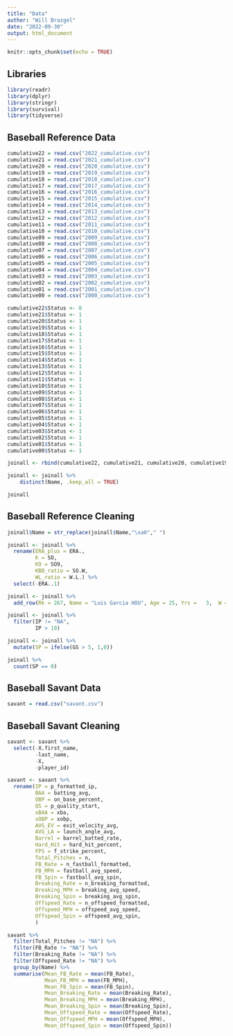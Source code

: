 ```yaml
---
title: "Data"
author: "Will Brazgel"
date: "2022-09-30"
output: html_document
---
```


```r
knitr::opts_chunk$set(echo = TRUE)
```

## Libraries
```r
library(readr)
library(dplyr)
library(stringr)
library(survival)
library(tidyverse)
```

## Baseball Reference Data
```r
cumulative22 = read.csv("2022_cumulative.csv")
cumulative21 = read.csv("2021_cumulative.csv")
cumulative20 = read.csv("2020_cumulative.csv")
cumulative19 = read.csv("2019_cumulative.csv")
cumulative18 = read.csv("2018_cumulative.csv")
cumulative17 = read.csv("2017_cumulative.csv")
cumulative16 = read.csv("2016_cumulative.csv")
cumulative15 = read.csv("2015_cumulative.csv")
cumulative14 = read.csv("2014_cumulative.csv")
cumulative13 = read.csv("2013_cumulative.csv")
cumulative12 = read.csv("2012_cumulative.csv")
cumulative11 = read.csv("2011_cumulative.csv")
cumulative10 = read.csv("2010_cumulative.csv")
cumulative09 = read.csv("2009_cumulative.csv")
cumulative08 = read.csv("2008_cumulative.csv")
cumulative07 = read.csv("2007_cumulative.csv")
cumulative06 = read.csv("2006_cumulative.csv")
cumulative05 = read.csv("2005_cumulative.csv")
cumulative04 = read.csv("2004_cumulative.csv")
cumulative03 = read.csv("2003_cumulative.csv")
cumulative02 = read.csv("2002_cumulative.csv")
cumulative01 = read.csv("2001_cumulative.csv")
cumulative00 = read.csv("2000_cumulative.csv")
```

```r
cumulative22$Status <- 0
cumulative21$Status <- 1
cumulative20$Status <- 1
cumulative19$Status <- 1
cumulative18$Status <- 1
cumulative17$Status <- 1
cumulative16$Status <- 1
cumulative15$Status <- 1
cumulative14$Status <- 1
cumulative13$Status <- 1
cumulative12$Status <- 1
cumulative11$Status <- 1
cumulative10$Status <- 1
cumulative09$Status <- 1
cumulative08$Status <- 1
cumulative07$Status <- 1
cumulative06$Status <- 1
cumulative05$Status <- 1
cumulative04$Status <- 1
cumulative03$Status <- 1
cumulative02$Status <- 1
cumulative01$Status <- 1
cumulative00$Status <- 1
```

```r
joinall <- rbind(cumulative22, cumulative21, cumulative20, cumulative19, cumulative18, cumulative17, cumulative16, cumulative15, cumulative14, cumulative13, cumulative12, cumulative11, cumulative10, cumulative09, cumulative08, cumulative07, cumulative06, cumulative05, cumulative04, cumulative03, cumulative02, cumulative01, cumulative00)
```

```r
joinall <- joinall %>%
    distinct(Name, .keep_all = TRUE)

joinall
```

## Baseball Reference Cleaning
```r
joinall$Name = str_replace(joinall$Name,"\xa0"," ")
```

```r
joinall <- joinall %>%
  rename(ERA_plus = ERA.,
         K = SO,
         K9 = SO9,
         KBB_ratio = SO.W,
         WL_ratio = W.L.) %>% 
  select(-ERA..1)
```

```r
joinall <- joinall %>% 
  add_row(Rk = 267, Name = "Luis Garcia HOU", Age = 25, Yrs =	3,	W = 26, L =	17, WL_ratio = .605, ERA =	3.57, G =	63, GS = 57, GF = 2, CG = 0, SHO = 0, SV =	0, IP =	325.0, H = 271, R = 136, ER =	129, HR =	43, BB = 102, IBB =	1, K = 333, 	HBP = 5, BK	= 2, WP = 18,	BF = 1325,	ERA_plus = 115,	WHIP = 1.148,	H9 = 7.5,	HR9 = 1.2, BB9 = 2.8,	K9 = 9.2,	KBB_ratio = 3.26, Name.additional = "garcilu05", Status = 0)
```

```r
joinall <- joinall %>% 
  filter(IP != "NA",
         IP > 10)
```

```r
joinall <- joinall %>% 
  mutate(SP = ifelse(GS > 5, 1,0))

joinall %>% 
  count(SP == 0)
```

## Baseball Savant Data
```r
savant = read.csv("savant.csv")
```

## Baseball Savant Cleaning
```r
savant <- savant %>% 
  select(-X.first_name,
         -last_name,
         -X,
         -player_id)
```

```r
savant <- savant %>%
  rename(IP = p_formatted_ip,
         BAA = batting_avg,
         OBP = on_base_percent,
         QS = p_quality_start,
         xBAA = xba,
         xOBP = xobp,
         AVG_EV = exit_velocity_avg,
         AVG_LA = launch_angle_avg,
         Barrel = barrel_batted_rate,
         Hard_Hit = hard_hit_percent,
         FPS = f_strike_percent,
         Total_Pitches = n,
         FB_Rate = n_fastball_formatted,
         FB_MPH = fastball_avg_speed,
         FB_Spin = fastball_avg_spin,
         Breaking_Rate = n_breaking_formatted,
         Breaking_MPH = breaking_avg_speed,
         Breaking_Spin = breaking_avg_spin,
         Offspeed_Rate = n_offspeed_formatted,
         Offspeed_MPH = offspeed_avg_speed,
         Offspeed_Spin = offspeed_avg_spin,
         )
```



```r
savant %>% 
  filter(Total_Pitches != "NA") %>%
  filter(FB_Rate != "NA") %>%
  filter(Breaking_Rate != "NA") %>%
  filter(Offspeed_Rate != "NA") %>%
  group_by(Name) %>% 
  summarise(Mean_FB_Rate = mean(FB_Rate),
            Mean_FB_MPH = mean(FB_MPH),
            Mean_FB_Spin = mean(FB_Spin),
            Mean_Breaking_Rate = mean(Breaking_Rate),
            Mean_Breaking_MPH = mean(Breaking_MPH),
            Mean_Breaking_Spin = mean(Breaking_Spin),
            Mean_Offspeed_Rate = mean(Offspeed_Rate),
            Mean_Offspeed_MPH = mean(Offspeed_MPH),
            Mean_Offspeed_Spin = mean(Offspeed_Spin))
```



